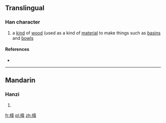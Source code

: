 ==Translingual==

===Han character===
{{Han char|rn=75|rad=木|as=09|sn=13|four=45956|canj=DDMQ|ids=⿰木韋}}

# a [[kind]] of [[wood]] (used as a kind of [[material]] to make things such as [[basin]]s and [[bowl]]s

====References====
* {{Han ref|kx=0537.190|dkj=15071|dj=0925.040|hdz=21257.050|uh=6932|ud=26930|bh=DDF0|bd=56816}}

----

==Mandarin==

===Hanzi===
{{cmn-hanzi|pin=[[wěi]] ([[wei3]])|wg=wei<sup>3</sup>}}

# {{defn|lang=cmn|sort=木09}}

[[fr:椲]]
[[pl:椲]]
[[zh:椲]]